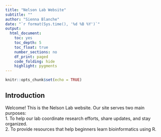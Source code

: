 ```yaml
---
title: "Nelson Lab Website"
subtitle: ""
author: "Sienna Blanche"
date: "`r format(Sys.time(), '%d %B %Y')`"
output:
  html_document: 
    toc: yes
    toc_depth: 5
    toc_float: true
    number_sections: no
    df_print: paged
    code_folding: hide
    highlight: pygments
---
```


```r
knitr::opts_chunk$set(echo = TRUE)
```

## Introduction

Welcome! This is the Nelson Lab website. Our site serves two main purposes: <br>
  1. To help our lab coordinate research efforts, share updates, and stay organized. <br>
  2. To provide resources that help beginners learn bioinformatics using R. <br>
